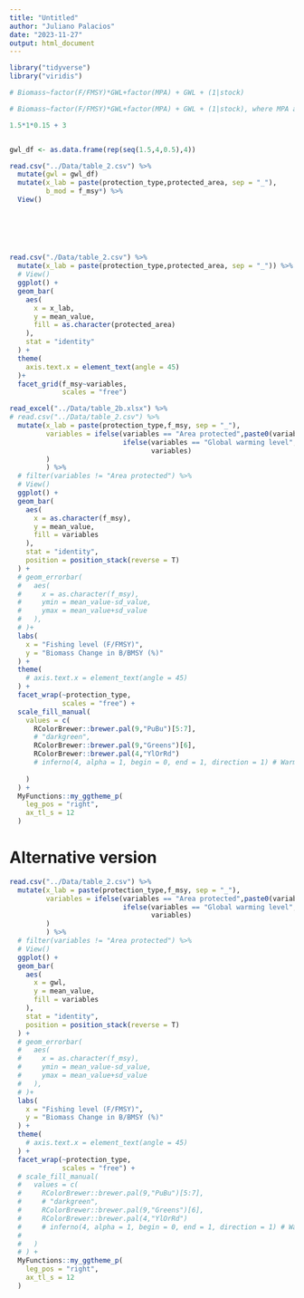 ```yaml
---
title: "Untitled"
author: "Juliano Palacios"
date: "2023-11-27"
output: html_document
---
```


```r

library("tidyverse")
library("viridis")

```



```r

# Biomass~factor(F/FMSY)*GWL+factor(MPA) + GWL + (1|stock)

# Biomass~factor(F/FMSY)*GWL+factor(MPA) + GWL + (1|stock), where MPA and GWL refers to coverage of no-take MPAs over the Northeast Atlantic and global warming level, respectively while stock identities (stock) are considered random effect. c. Results from the mixed-effect model (Model 4) with no-take MPAs coverage estimated over specific stock range size. 

1.5*1*0.15 + 3


gwl_df <- as.data.frame(rep(seq(1.5,4,0.5),4))

read.csv("../Data/table_2.csv") %>% 
  mutate(gwl = gwl_df)
  mutate(x_lab = paste(protection_type,protected_area, sep = "_"),
         b_mod = f_msy*) %>% 
  View()
  
  
  

  
```


```r
read.csv("./Data/table_2.csv") %>% 
  mutate(x_lab = paste(protection_type,protected_area, sep = "_")) %>% 
  # View()
  ggplot() +
  geom_bar(
    aes(
      x = x_lab,
      y = mean_value,
      fill = as.character(protected_area)
    ),
    stat = "identity"
  ) +
  theme(
    axis.text.x = element_text(angle = 45) 
  )+
  facet_grid(f_msy~variables, 
             scales = "free")

```



```r

read_excel("../Data/table_2b.xlsx") %>%
# read.csv("../Data/table_2.csv") %>% 
  mutate(x_lab = paste(protection_type,f_msy, sep = "_"),
         variables = ifelse(variables == "Area protected",paste0(variables," (",protected_area,"%)"),
                            ifelse(variables == "Global warming level",paste0(variables," (",gwl,"C)"),
                                   variables)
         )
         ) %>% 
  # filter(variables != "Area protected") %>% 
  # View()
  ggplot() +
  geom_bar(
    aes(
      x = as.character(f_msy),
      y = mean_value,
      fill = variables
    ),
    stat = "identity",
    position = position_stack(reverse = T)
  ) +
  # geom_errorbar(
  #   aes(
  #     x = as.character(f_msy),
  #     ymin = mean_value-sd_value,
  #     ymax = mean_value+sd_value
  #   ),
  # )+
  labs(
    x = "Fishing level (F/FMSY)",
    y = "Biomass Change in B/BMSY (%)"
  ) +
  theme(
    # axis.text.x = element_text(angle = 45) 
  ) +
  facet_wrap(~protection_type, 
             scales = "free") +
  scale_fill_manual(
    values = c(
      RColorBrewer::brewer.pal(9,"PuBu")[5:7],
      # "darkgreen",
      RColorBrewer::brewer.pal(9,"Greens")[6],
      RColorBrewer::brewer.pal(4,"YlOrRd")
      # inferno(4, alpha = 1, begin = 0, end = 1, direction = 1) # Warming levels
      
    )
  ) +
  MyFunctions::my_ggtheme_p(
    leg_pos = "right",
    ax_tl_s = 12
  )

```

# Alternative version


```r
read.csv("../Data/table_2.csv") %>% 
  mutate(x_lab = paste(protection_type,f_msy, sep = "_"),
         variables = ifelse(variables == "Area protected",paste0(variables," (",protected_area,"%)"),
                            ifelse(variables == "Global warming level",paste0(variables," (",gwl,"C)"),
                                   variables)
         )
         ) %>% 
  # filter(variables != "Area protected") %>% 
  # View()
  ggplot() +
  geom_bar(
    aes(
      x = gwl,
      y = mean_value,
      fill = variables
    ),
    stat = "identity",
    position = position_stack(reverse = T)
  ) +
  # geom_errorbar(
  #   aes(
  #     x = as.character(f_msy),
  #     ymin = mean_value-sd_value,
  #     ymax = mean_value+sd_value
  #   ),
  # )+
  labs(
    x = "Fishing level (F/FMSY)",
    y = "Biomass Change in B/BMSY (%)"
  ) +
  theme(
    # axis.text.x = element_text(angle = 45) 
  ) +
  facet_wrap(~protection_type, 
             scales = "free") +
  # scale_fill_manual(
  #   values = c(
  #     RColorBrewer::brewer.pal(9,"PuBu")[5:7],
  #     # "darkgreen",
  #     RColorBrewer::brewer.pal(9,"Greens")[6],
  #     RColorBrewer::brewer.pal(4,"YlOrRd")
  #     # inferno(4, alpha = 1, begin = 0, end = 1, direction = 1) # Warming levels
  #     
  #   )
  # ) +
  MyFunctions::my_ggtheme_p(
    leg_pos = "right",
    ax_tl_s = 12
  )
```